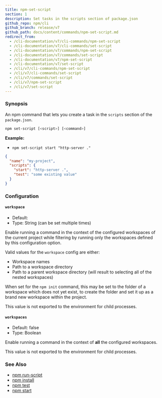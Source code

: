 ```yaml
---
title: npm-set-script
section: 1
description: Set tasks in the scripts section of package.json
github_repo: npm/cli
github_branch: release/v7
github_path: docs/content/commands/npm-set-script.md
redirect_from:
  - /cli-documentation/v7/cli-commands/npm-set-script
  - /cli-documentation/v7/cli-commands/set-script
  - /cli-documentation/v7/commands/npm-set-script
  - /cli-documentation/v7/commands/set-script
  - /cli-documentation/v7/npm-set-script
  - /cli-documentation/v7/set-script
  - /cli/v7/cli-commands/npm-set-script
  - /cli/v7/cli-commands/set-script
  - /cli/v7/commands/set-script
  - /cli/v7/npm-set-script
  - /cli/v7/set-script
---
```


### Synopsis

An npm command that lets you create a task in the `scripts` section of the `package.json`.

```bash
npm set-script [<script>] [<command>]
```

**Example:**

- `npm set-script start "http-server ."`

```json
{
  "name": "my-project",
  "scripts": {
    "start": "http-server .",
    "test": "some existing value"
  }
}
```

### Configuration


#### `workspace`

- Default:
- Type: String (can be set multiple times)

Enable running a command in the context of the configured workspaces of the current project while filtering by running only the workspaces defined by this configuration option.

Valid values for the `workspace` config are either:

- Workspace names
- Path to a workspace directory
- Path to a parent workspace directory (will result to selecting all of the nested workspaces)

When set for the `npm init` command, this may be set to the folder of a workspace which does not yet exist, to create the folder and set it up as a brand new workspace within the project.

This value is not exported to the environment for child processes.


#### `workspaces`

- Default: false
- Type: Boolean

Enable running a command in the context of **all** the configured workspaces.

This value is not exported to the environment for child processes.



### See Also

- [npm run-script](/cli/v7/commands/npm-run-script)
- [npm install](/cli/v7/commands/npm-install)
- [npm test](/cli/v7/commands/npm-test)
- [npm start](/cli/v7/commands/npm-start)
